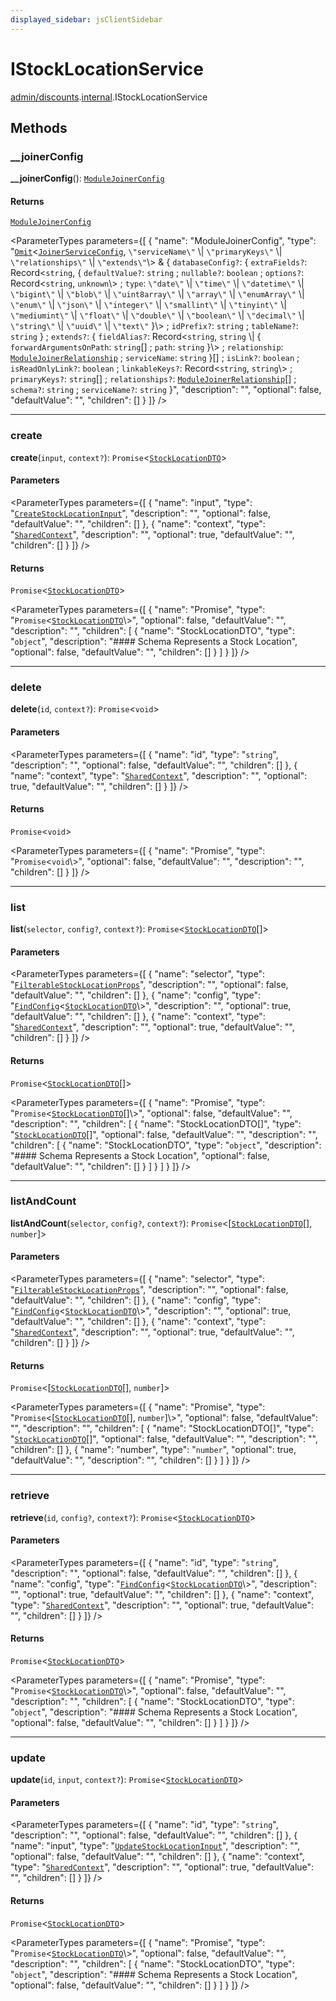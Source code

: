 ```yaml
---
displayed_sidebar: jsClientSidebar
---
```



# IStockLocationService

[admin/discounts](../../modules/admin_discounts.mdx).[internal](../../admin_discounts/modules/admin_discounts.internal.mdx).IStockLocationService

## Methods

### \_\_joinerConfig

**__joinerConfig**(): [`ModuleJoinerConfig`](../../internal-1/modules/admin_discounts.internal.internal-1.ModulesSdkTypes.mdx#modulejoinerconfig)

#### Returns

[`ModuleJoinerConfig`](../../internal-1/modules/admin_discounts.internal.internal-1.ModulesSdkTypes.mdx#modulejoinerconfig)

<ParameterTypes parameters={[
  {
    "name": "ModuleJoinerConfig",
    "type": "[`Omit`](../../admin_auth/modules/admin_auth.internal.mdx#omit)<[`JoinerServiceConfig`](../../internal-1/interfaces/admin_discounts.internal.internal-1.JoinerServiceConfig.mdx), ``\"serviceName\"`` \\| ``\"primaryKeys\"`` \\| ``\"relationships\"`` \\| ``\"extends\"``\\> & { `databaseConfig?`: { `extraFields?`: Record<`string`, { `defaultValue?`: `string` ; `nullable?`: `boolean` ; `options?`: Record<`string`, `unknown`\\> ; `type`: ``\"date\"`` \\| ``\"time\"`` \\| ``\"datetime\"`` \\| ``\"bigint\"`` \\| ``\"blob\"`` \\| ``\"uint8array\"`` \\| ``\"array\"`` \\| ``\"enumArray\"`` \\| ``\"enum\"`` \\| ``\"json\"`` \\| ``\"integer\"`` \\| ``\"smallint\"`` \\| ``\"tinyint\"`` \\| ``\"mediumint\"`` \\| ``\"float\"`` \\| ``\"double\"`` \\| ``\"boolean\"`` \\| ``\"decimal\"`` \\| ``\"string\"`` \\| ``\"uuid\"`` \\| ``\"text\"``  }\\> ; `idPrefix?`: `string` ; `tableName?`: `string`  } ; `extends?`: { `fieldAlias?`: Record<`string`, `string` \\| { `forwardArgumentsOnPath`: `string`[] ; `path`: `string`  }\\> ; `relationship`: [`ModuleJoinerRelationship`](../../internal-1/modules/admin_discounts.internal.internal-1.ModulesSdkTypes.mdx#modulejoinerrelationship) ; `serviceName`: `string`  }[] ; `isLink?`: `boolean` ; `isReadOnlyLink?`: `boolean` ; `linkableKeys?`: Record<`string`, `string`\\> ; `primaryKeys?`: `string`[] ; `relationships?`: [`ModuleJoinerRelationship`](../../internal-1/modules/admin_discounts.internal.internal-1.ModulesSdkTypes.mdx#modulejoinerrelationship)[] ; `schema?`: `string` ; `serviceName?`: `string`  }",
    "description": "",
    "optional": false,
    "defaultValue": "",
    "children": []
  }
]} />

___

### create

**create**(`input`, `context?`): `Promise`<[`StockLocationDTO`](../../admin_discounts/modules/admin_discounts.internal.mdx#stocklocationdto)\>

#### Parameters

<ParameterTypes parameters={[
  {
    "name": "input",
    "type": "[`CreateStockLocationInput`](../../internal-1/modules/admin_discounts.internal.internal-1.StockLocationTypes.mdx#createstocklocationinput)",
    "description": "",
    "optional": false,
    "defaultValue": "",
    "children": []
  },
  {
    "name": "context",
    "type": "[`SharedContext`](../modules/admin_discounts.internal.internal-1.mdx#sharedcontext)",
    "description": "",
    "optional": true,
    "defaultValue": "",
    "children": []
  }
]} />

#### Returns

`Promise`<[`StockLocationDTO`](../../admin_discounts/modules/admin_discounts.internal.mdx#stocklocationdto)\>

<ParameterTypes parameters={[
  {
    "name": "Promise",
    "type": "`Promise`<[`StockLocationDTO`](../../admin_discounts/modules/admin_discounts.internal.mdx#stocklocationdto)\\>",
    "optional": false,
    "defaultValue": "",
    "description": "",
    "children": [
      {
        "name": "StockLocationDTO",
        "type": "`object`",
        "description": "#### Schema Represents a Stock Location",
        "optional": false,
        "defaultValue": "",
        "children": []
      }
    ]
  }
]} />

___

### delete

**delete**(`id`, `context?`): `Promise`<`void`\>

#### Parameters

<ParameterTypes parameters={[
  {
    "name": "id",
    "type": "`string`",
    "description": "",
    "optional": false,
    "defaultValue": "",
    "children": []
  },
  {
    "name": "context",
    "type": "[`SharedContext`](../modules/admin_discounts.internal.internal-1.mdx#sharedcontext)",
    "description": "",
    "optional": true,
    "defaultValue": "",
    "children": []
  }
]} />

#### Returns

`Promise`<`void`\>

<ParameterTypes parameters={[
  {
    "name": "Promise",
    "type": "`Promise`<`void`\\>",
    "optional": false,
    "defaultValue": "",
    "description": "",
    "children": []
  }
]} />

___

### list

**list**(`selector`, `config?`, `context?`): `Promise`<[`StockLocationDTO`](../../admin_discounts/modules/admin_discounts.internal.mdx#stocklocationdto)[]\>

#### Parameters

<ParameterTypes parameters={[
  {
    "name": "selector",
    "type": "[`FilterableStockLocationProps`](../../internal-1/modules/admin_discounts.internal.internal-1.StockLocationTypes.mdx#filterablestocklocationprops)",
    "description": "",
    "optional": false,
    "defaultValue": "",
    "children": []
  },
  {
    "name": "config",
    "type": "[`FindConfig`](../../CommonTypes/interfaces/admin_discounts.internal.internal-1.CommonTypes.FindConfig.mdx)<[`StockLocationDTO`](../../admin_discounts/modules/admin_discounts.internal.mdx#stocklocationdto)\\>",
    "description": "",
    "optional": true,
    "defaultValue": "",
    "children": []
  },
  {
    "name": "context",
    "type": "[`SharedContext`](../modules/admin_discounts.internal.internal-1.mdx#sharedcontext)",
    "description": "",
    "optional": true,
    "defaultValue": "",
    "children": []
  }
]} />

#### Returns

`Promise`<[`StockLocationDTO`](../../admin_discounts/modules/admin_discounts.internal.mdx#stocklocationdto)[]\>

<ParameterTypes parameters={[
  {
    "name": "Promise",
    "type": "`Promise`<[`StockLocationDTO`](../../admin_discounts/modules/admin_discounts.internal.mdx#stocklocationdto)[]\\>",
    "optional": false,
    "defaultValue": "",
    "description": "",
    "children": [
      {
        "name": "StockLocationDTO[]",
        "type": "[`StockLocationDTO`](../../admin_discounts/modules/admin_discounts.internal.mdx#stocklocationdto)[]",
        "optional": false,
        "defaultValue": "",
        "description": "",
        "children": [
          {
            "name": "StockLocationDTO",
            "type": "`object`",
            "description": "#### Schema Represents a Stock Location",
            "optional": false,
            "defaultValue": "",
            "children": []
          }
        ]
      }
    ]
  }
]} />

___

### listAndCount

**listAndCount**(`selector`, `config?`, `context?`): `Promise`<[[`StockLocationDTO`](../../admin_discounts/modules/admin_discounts.internal.mdx#stocklocationdto)[], `number`]\>

#### Parameters

<ParameterTypes parameters={[
  {
    "name": "selector",
    "type": "[`FilterableStockLocationProps`](../../internal-1/modules/admin_discounts.internal.internal-1.StockLocationTypes.mdx#filterablestocklocationprops)",
    "description": "",
    "optional": false,
    "defaultValue": "",
    "children": []
  },
  {
    "name": "config",
    "type": "[`FindConfig`](../../CommonTypes/interfaces/admin_discounts.internal.internal-1.CommonTypes.FindConfig.mdx)<[`StockLocationDTO`](../../admin_discounts/modules/admin_discounts.internal.mdx#stocklocationdto)\\>",
    "description": "",
    "optional": true,
    "defaultValue": "",
    "children": []
  },
  {
    "name": "context",
    "type": "[`SharedContext`](../modules/admin_discounts.internal.internal-1.mdx#sharedcontext)",
    "description": "",
    "optional": true,
    "defaultValue": "",
    "children": []
  }
]} />

#### Returns

`Promise`<[[`StockLocationDTO`](../../admin_discounts/modules/admin_discounts.internal.mdx#stocklocationdto)[], `number`]\>

<ParameterTypes parameters={[
  {
    "name": "Promise",
    "type": "`Promise`<[[`StockLocationDTO`](../../admin_discounts/modules/admin_discounts.internal.mdx#stocklocationdto)[], `number`]\\>",
    "optional": false,
    "defaultValue": "",
    "description": "",
    "children": [
      {
        "name": "StockLocationDTO[]",
        "type": "[`StockLocationDTO`](../../admin_discounts/modules/admin_discounts.internal.mdx#stocklocationdto)[]",
        "optional": false,
        "defaultValue": "",
        "description": "",
        "children": []
      },
      {
        "name": "number",
        "type": "`number`",
        "optional": true,
        "defaultValue": "",
        "description": "",
        "children": []
      }
    ]
  }
]} />

___

### retrieve

**retrieve**(`id`, `config?`, `context?`): `Promise`<[`StockLocationDTO`](../../admin_discounts/modules/admin_discounts.internal.mdx#stocklocationdto)\>

#### Parameters

<ParameterTypes parameters={[
  {
    "name": "id",
    "type": "`string`",
    "description": "",
    "optional": false,
    "defaultValue": "",
    "children": []
  },
  {
    "name": "config",
    "type": "[`FindConfig`](../../CommonTypes/interfaces/admin_discounts.internal.internal-1.CommonTypes.FindConfig.mdx)<[`StockLocationDTO`](../../admin_discounts/modules/admin_discounts.internal.mdx#stocklocationdto)\\>",
    "description": "",
    "optional": true,
    "defaultValue": "",
    "children": []
  },
  {
    "name": "context",
    "type": "[`SharedContext`](../modules/admin_discounts.internal.internal-1.mdx#sharedcontext)",
    "description": "",
    "optional": true,
    "defaultValue": "",
    "children": []
  }
]} />

#### Returns

`Promise`<[`StockLocationDTO`](../../admin_discounts/modules/admin_discounts.internal.mdx#stocklocationdto)\>

<ParameterTypes parameters={[
  {
    "name": "Promise",
    "type": "`Promise`<[`StockLocationDTO`](../../admin_discounts/modules/admin_discounts.internal.mdx#stocklocationdto)\\>",
    "optional": false,
    "defaultValue": "",
    "description": "",
    "children": [
      {
        "name": "StockLocationDTO",
        "type": "`object`",
        "description": "#### Schema Represents a Stock Location",
        "optional": false,
        "defaultValue": "",
        "children": []
      }
    ]
  }
]} />

___

### update

**update**(`id`, `input`, `context?`): `Promise`<[`StockLocationDTO`](../../admin_discounts/modules/admin_discounts.internal.mdx#stocklocationdto)\>

#### Parameters

<ParameterTypes parameters={[
  {
    "name": "id",
    "type": "`string`",
    "description": "",
    "optional": false,
    "defaultValue": "",
    "children": []
  },
  {
    "name": "input",
    "type": "[`UpdateStockLocationInput`](../../internal-1/modules/admin_discounts.internal.internal-1.StockLocationTypes.mdx#updatestocklocationinput)",
    "description": "",
    "optional": false,
    "defaultValue": "",
    "children": []
  },
  {
    "name": "context",
    "type": "[`SharedContext`](../modules/admin_discounts.internal.internal-1.mdx#sharedcontext)",
    "description": "",
    "optional": true,
    "defaultValue": "",
    "children": []
  }
]} />

#### Returns

`Promise`<[`StockLocationDTO`](../../admin_discounts/modules/admin_discounts.internal.mdx#stocklocationdto)\>

<ParameterTypes parameters={[
  {
    "name": "Promise",
    "type": "`Promise`<[`StockLocationDTO`](../../admin_discounts/modules/admin_discounts.internal.mdx#stocklocationdto)\\>",
    "optional": false,
    "defaultValue": "",
    "description": "",
    "children": [
      {
        "name": "StockLocationDTO",
        "type": "`object`",
        "description": "#### Schema Represents a Stock Location",
        "optional": false,
        "defaultValue": "",
        "children": []
      }
    ]
  }
]} />
